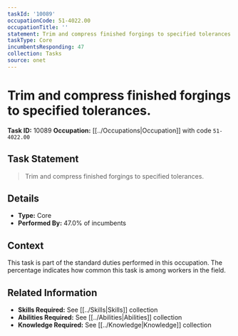 ```yaml
---
taskId: '10089'
occupationCode: 51-4022.00
occupationTitle: ''
statement: Trim and compress finished forgings to specified tolerances.
taskType: Core
incumbentsResponding: 47
collection: Tasks
source: onet
---
```

# Trim and compress finished forgings to specified tolerances.

**Task ID:** 10089
**Occupation:** [[../Occupations|Occupation]] with code `51-4022.00`

## Task Statement

> Trim and compress finished forgings to specified tolerances.

## Details

- **Type:** Core
- **Performed By:** 47.0% of incumbents

## Context

This task is part of the standard duties performed in this occupation. The percentage indicates how common this task is among workers in the field.

## Related Information

- **Skills Required:** See [[../Skills|Skills]] collection
- **Abilities Required:** See [[../Abilities|Abilities]] collection
- **Knowledge Required:** See [[../Knowledge|Knowledge]] collection
